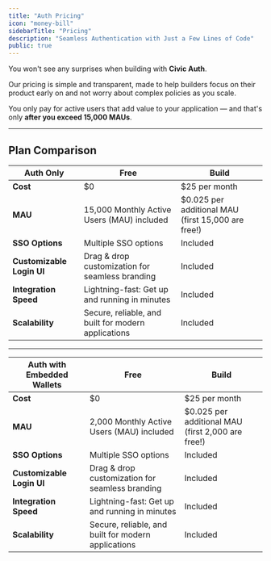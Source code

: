 ```yaml
---
title: "Auth Pricing"
icon: "money-bill"
sidebarTitle: "Pricing"
description: "Seamless Authentication with Just a Few Lines of Code"
public: true
---
```

You won't see any surprises when building with **Civic Auth**.

Our pricing is simple and transparent, made to help builders focus on their product early on and not worry about complex policies as you scale.

You only pay for active users that add value to your application — and that's only **after you exceed 15,000 MAUs**.

---

## Plan Comparison

| Auth Only                 | Free                                                | Build                                              |
|---------------------------|-----------------------------------------------------|----------------------------------------------------|
| **Cost**                  | $0                                                  | $25 per month                                      |
| **MAU**                   | 15,000 Monthly Active Users (MAU) included          | $0.025 per additional MAU (first 15,000 are free!) |
| **SSO Options**           | Multiple SSO options                                | Included                                           |
| **Customizable Login UI** | Drag & drop customization for seamless branding     | Included                                           |
| **Integration Speed**     | Lightning-fast: Get up and running in minutes       | Included                                           |
| **Scalability**           | Secure, reliable, and built for modern applications | Included                                           |


---


| Auth with Embedded Wallets | Free                                                | Build                                             |
|----------------------------|-----------------------------------------------------|---------------------------------------------------|
| **Cost**                   | $0                                                  | $25 per month                                     |
| **MAU**                    | 2,000 Monthly Active Users (MAU) included           | $0.025 per additional MAU (first 2,000 are free!) |
| **SSO Options**            | Multiple SSO options                                | Included                                          |
| **Customizable Login UI**  | Drag & drop customization for seamless branding     | Included                                          |
| **Integration Speed**      | Lightning-fast: Get up and running in minutes       | Included                                          |
| **Scalability**            | Secure, reliable, and built for modern applications | Included                                          |